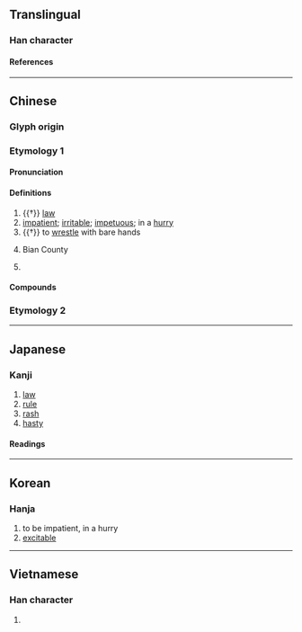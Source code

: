 {{also|下}}
{{character info/new}}
==Translingual==

===Han character===
{{Han char|rn=25|rad=卜|as=02|sn=4|four=00230|canj=YY|ids=⿱丶下}}

====References====
{{Han ref|kx=0157.280|dkj=02778|dj=0361.170|hdz=10092.030|uh=535E}}

----

==Chinese==
{{zh-forms}}

===Glyph origin===
{{Han etym}}

===Etymology 1===

====Pronunciation====
{{zh-pron
|m=biàn
|c=bin6
|mn=piān
|mc=y
|oc=y
|ma=
|cat=n,a,v,pn
}}

====Definitions====
{{zh-hanzi}}

# {{†}} [[law]]
# [[impatient]]; [[irritable]]; [[impetuous]]; in a [[hurry]]
# {{†}} to [[wrestle]] with bare hands
# {{zh-div|縣}} {{lb|zh|historical}} Bian County {{gloss|a county in modern-day [[Shandong]], China}}
# {{surname|lang=zh}}

====Compounds====
{{zh-der|卞急|卞氏龍}}

===Etymology 2===
{{zh-see|鞭|ss}}

----

==Japanese==

===Kanji===
{{ja-kanji|grade=|rs=卜02}}

# [[law]]
# [[rule]]
# [[rash]]
# [[hasty]]

====Readings====
{{ja-readings
|goon=べん
|kanon=へん
|on=はん
|kun=のり}}

----

==Korean==

===Hanja===
{{ko-hanja|hangeul=변|rv=byeon|mr=pyŏn}}

# to be impatient, in a hurry
# [[excitable]]

----

==Vietnamese==

===Han character===
{{vi-readings|rs=卜02|hanviet=[[biện]], [[bèn]]}}

# {{defn|lang=vi|sort=卜02}}

{{cln|vi|Han tu}}